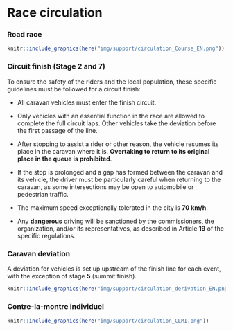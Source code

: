 
<!-- CirculationCourse_EN.Rmd  : version anglaise -->

# Race circulation

###  Road race {-}

```r

knitr::include_graphics(here("img/support/circulation_Course_EN.png"))
```

### Circuit finish (Stage 2 and 7) {-}

To ensure the safety of the riders and the local population, these specific guidelines must be followed for a circuit finish:

* All caravan vehicles must enter the finish circuit.

* Only vehicles with an essential function in the race are allowed to complete the full circuit laps. Other vehicles take the deviation before the first passage of the line.

* After stopping to assist a rider or other reason, the vehicle resumes its place in the caravan where it is. **Overtaking to return to its original place in the queue is prohibited**.

* If the stop is prolonged and a gap has formed between the caravan and its vehicle, the driver must be particularly careful when returning to the caravan, as some intersections may be open to automobile or pedestrian traffic.

* The maximum speed exceptionally tolerated in the city is **70 km/h**.

* Any **dangerous** driving will be sanctioned by the commissioners, the organization, and/or its representatives, as described in Article **19** of the specific regulations. 


### Caravan deviation {-}

A deviation for vehicles is set up upstream of the finish line for each event, with the exception of stage **5** (summit finish).

```r

knitr::include_graphics(here("img/support/circulation_derivation_EN.png"))
```

### Contre-la-montre individuel {-}

```r

knitr::include_graphics(here("img/support/circulation_CLMI.png"))
```
